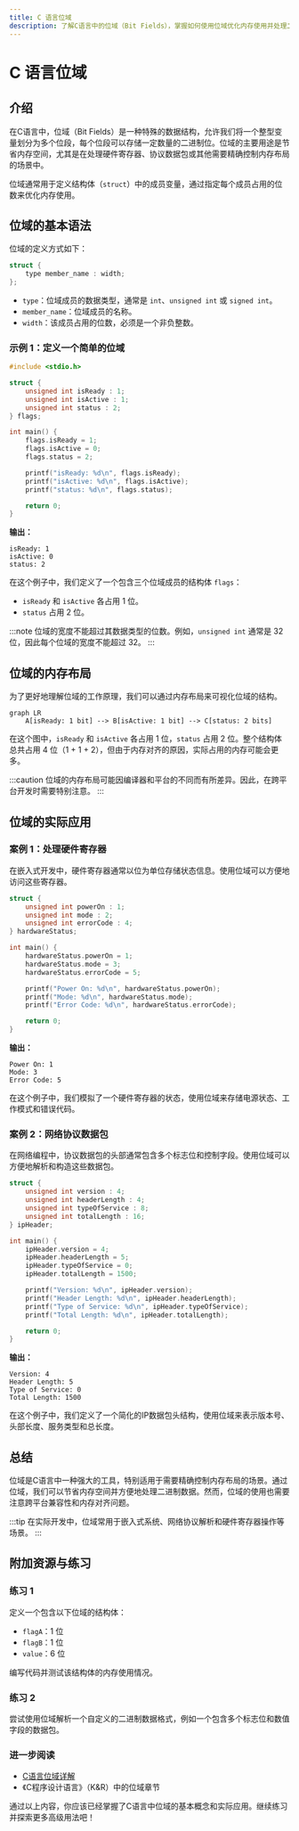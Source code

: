 ```yaml
---
title: C 语言位域
description: 了解C语言中的位域（Bit Fields），掌握如何使用位域优化内存使用并处理二进制数据。
---
```


# C 语言位域

## 介绍

在C语言中，位域（Bit Fields）是一种特殊的数据结构，允许我们将一个整型变量划分为多个位段，每个位段可以存储一定数量的二进制位。位域的主要用途是节省内存空间，尤其是在处理硬件寄存器、协议数据包或其他需要精确控制内存布局的场景中。

位域通常用于定义结构体（`struct`）中的成员变量，通过指定每个成员占用的位数来优化内存使用。

## 位域的基本语法

位域的定义方式如下：

```c
struct {
    type member_name : width;
};
```

- `type`：位域成员的数据类型，通常是 `int`、`unsigned int` 或 `signed int`。
- `member_name`：位域成员的名称。
- `width`：该成员占用的位数，必须是一个非负整数。

### 示例 1：定义一个简单的位域

```c
#include <stdio.h>

struct {
    unsigned int isReady : 1;
    unsigned int isActive : 1;
    unsigned int status : 2;
} flags;

int main() {
    flags.isReady = 1;
    flags.isActive = 0;
    flags.status = 2;

    printf("isReady: %d\n", flags.isReady);
    printf("isActive: %d\n", flags.isActive);
    printf("status: %d\n", flags.status);

    return 0;
}
```

**输出：**
```
isReady: 1
isActive: 0
status: 2
```

在这个例子中，我们定义了一个包含三个位域成员的结构体 `flags`：
- `isReady` 和 `isActive` 各占用 1 位。
- `status` 占用 2 位。

:::note
位域的宽度不能超过其数据类型的位数。例如，`unsigned int` 通常是 32 位，因此每个位域的宽度不能超过 32。
:::

## 位域的内存布局

为了更好地理解位域的工作原理，我们可以通过内存布局来可视化位域的结构。

```mermaid
graph LR
    A[isReady: 1 bit] --> B[isActive: 1 bit] --> C[status: 2 bits]
```

在这个图中，`isReady` 和 `isActive` 各占用 1 位，`status` 占用 2 位。整个结构体总共占用 4 位（1 + 1 + 2），但由于内存对齐的原因，实际占用的内存可能会更多。

:::caution
位域的内存布局可能因编译器和平台的不同而有所差异。因此，在跨平台开发时需要特别注意。
:::

## 位域的实际应用

### 案例 1：处理硬件寄存器

在嵌入式开发中，硬件寄存器通常以位为单位存储状态信息。使用位域可以方便地访问这些寄存器。

```c
struct {
    unsigned int powerOn : 1;
    unsigned int mode : 2;
    unsigned int errorCode : 4;
} hardwareStatus;

int main() {
    hardwareStatus.powerOn = 1;
    hardwareStatus.mode = 3;
    hardwareStatus.errorCode = 5;

    printf("Power On: %d\n", hardwareStatus.powerOn);
    printf("Mode: %d\n", hardwareStatus.mode);
    printf("Error Code: %d\n", hardwareStatus.errorCode);

    return 0;
}
```

**输出：**
```
Power On: 1
Mode: 3
Error Code: 5
```

在这个例子中，我们模拟了一个硬件寄存器的状态，使用位域来存储电源状态、工作模式和错误代码。

### 案例 2：网络协议数据包

在网络编程中，协议数据包的头部通常包含多个标志位和控制字段。使用位域可以方便地解析和构造这些数据包。

```c
struct {
    unsigned int version : 4;
    unsigned int headerLength : 4;
    unsigned int typeOfService : 8;
    unsigned int totalLength : 16;
} ipHeader;

int main() {
    ipHeader.version = 4;
    ipHeader.headerLength = 5;
    ipHeader.typeOfService = 0;
    ipHeader.totalLength = 1500;

    printf("Version: %d\n", ipHeader.version);
    printf("Header Length: %d\n", ipHeader.headerLength);
    printf("Type of Service: %d\n", ipHeader.typeOfService);
    printf("Total Length: %d\n", ipHeader.totalLength);

    return 0;
}
```

**输出：**
```
Version: 4
Header Length: 5
Type of Service: 0
Total Length: 1500
```

在这个例子中，我们定义了一个简化的IP数据包头结构，使用位域来表示版本号、头部长度、服务类型和总长度。

## 总结

位域是C语言中一种强大的工具，特别适用于需要精确控制内存布局的场景。通过位域，我们可以节省内存空间并方便地处理二进制数据。然而，位域的使用也需要注意跨平台兼容性和内存对齐问题。

:::tip
在实际开发中，位域常用于嵌入式系统、网络协议解析和硬件寄存器操作等场景。
:::

## 附加资源与练习

### 练习 1
定义一个包含以下位域的结构体：
- `flagA`：1 位
- `flagB`：1 位
- `value`：6 位

编写代码并测试该结构体的内存使用情况。

### 练习 2
尝试使用位域解析一个自定义的二进制数据格式，例如一个包含多个标志位和数值字段的数据包。

### 进一步阅读
- [C语言位域详解](https://en.wikipedia.org/wiki/Bit_field)
- 《C程序设计语言》（K&R）中的位域章节

通过以上内容，你应该已经掌握了C语言中位域的基本概念和实际应用。继续练习并探索更多高级用法吧！